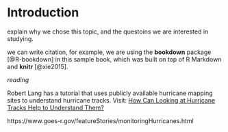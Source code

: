 # Introduction {#intro}

explain why we chose this topic, and the questoins we are interested in studying.

we can write citation, for example, we are using the **bookdown** package [@R-bookdown] in this sample book, which was built on top of R Markdown and **knitr** [@xie2015].



*reading*

Robert Lang has a tutorial that uses publicly available hurricane mapping sites to understand hurricane tracks.  Visit: [How Can Looking at Hurricane Tracks Help to Understand Them?]("https://www.gislounge.com/how-can-looking-at-hurricane-tracks-help-to-understand-them/")

https://www.goes-r.gov/featureStories/monitoringHurricanes.html
